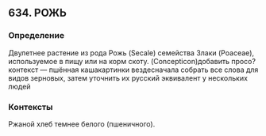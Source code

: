 ## 634. РОЖЬ
### Определение
Двулетнее растение из рода Рожь (Secale) семейства Злаки (Poaceae), используемое в пищу или на корм скоту. (Concepticon)добавить просо? контекст — пшённая кашакартинки вездесначала собрать все слова для видов зерновых, затем уточнить их русский эквивалент у нескольких людей

### Контексты
Ржаной хлеб темнее белого (пшеничного).

